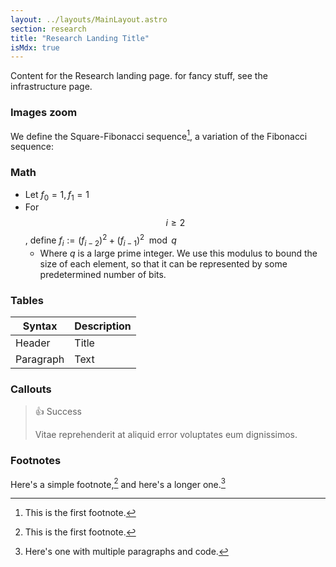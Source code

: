 ```yaml
---
layout: ../layouts/MainLayout.astro
section: research
title: "Research Landing Title"
isMdx: true
---
```



Content for the Research landing page. for fancy stuff, see the infrastructure page.

### Images zoom

<ClickToZoom src={priceAggr} />

We define the Square-Fibonacci sequence[^1], a variation of the Fibonacci sequence:

### Math

- Let $f_0 = 1, f_1 = 1$
- For $$i \geq 2$$, define $f_{i} := (f_{i-2})^2 + (f_{i-1})^2 \mod q$
  - Where $q$ is a large prime integer. We use this modulus to bound the size of each element, so that it can be represented by some predetermined number of bits.

### Tables

| Syntax    | Description |
| --------- | ----------- |
| Header    | Title       |
| Paragraph | Text        |

### Callouts

> 👍 Success
>
> Vitae reprehenderit at aliquid error voluptates eum dignissimos.

### Footnotes

Here's a simple footnote,[^1] and here's a longer one.[^bignote]

[^1]: This is the first footnote.
[^bignote]: Here's one with multiple paragraphs and code.
